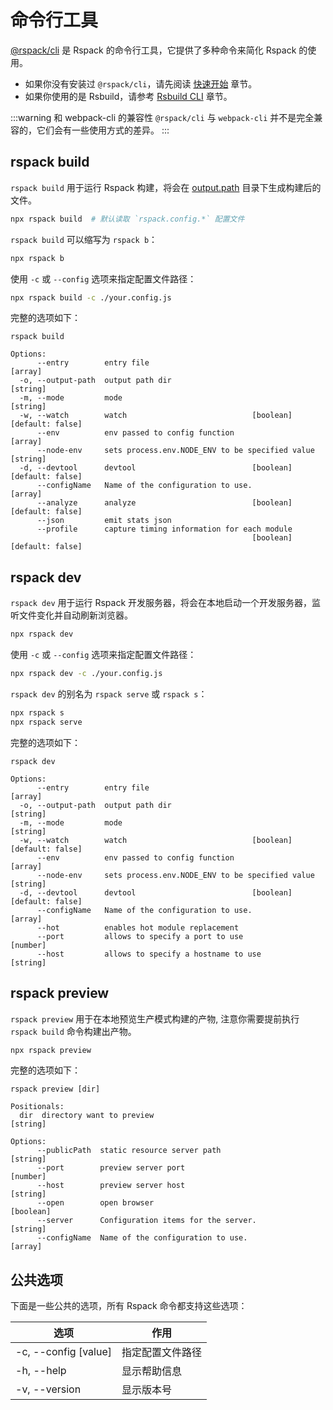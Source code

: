 # 命令行工具

[@rspack/cli](https://npmjs.com/package/@rspack/cli) 是 Rspack 的命令行工具，它提供了多种命令来简化 Rspack 的使用。

- 如果你没有安装过 `@rspack/cli`，请先阅读 [快速开始](/guide/start/quick-start) 章节。
- 如果你使用的是 Rsbuild，请参考 [Rsbuild CLI](https://rsbuild.dev/zh/guide/basic/cli) 章节。

:::warning 和 webpack-cli 的兼容性
`@rspack/cli` 与 `webpack-cli` 并不是完全兼容的，它们会有一些使用方式的差异。
:::

## rspack build

`rspack build` 用于运行 Rspack 构建，将会在 [output.path](/config/output#outputpath) 目录下生成构建后的文件。

```bash
npx rspack build  # 默认读取 `rspack.config.*` 配置文件
```

`rspack build` 可以缩写为 `rspack b`：

```bash
npx rspack b
```

使用 `-c` 或 `--config` 选项来指定配置文件路径：

```bash
npx rspack build -c ./your.config.js
```

完整的选项如下：

```
rspack build

Options:
      --entry        entry file                                          [array]
  -o, --output-path  output path dir                                    [string]
  -m, --mode         mode                                               [string]
  -w, --watch        watch                            [boolean] [default: false]
      --env          env passed to config function                       [array]
      --node-env     sets process.env.NODE_ENV to be specified value    [string]
  -d, --devtool      devtool                          [boolean] [default: false]
      --configName   Name of the configuration to use.                   [array]
      --analyze      analyze                          [boolean] [default: false]
      --json         emit stats json
      --profile      capture timing information for each module
                                                      [boolean] [default: false]
```

## rspack dev

`rspack dev` 用于运行 Rspack 开发服务器，将会在本地启动一个开发服务器，监听文件变化并自动刷新浏览器。

```bash
npx rspack dev
```

使用 `-c` 或 `--config` 选项来指定配置文件路径：

```bash
npx rspack dev -c ./your.config.js
```

`rspack dev` 的别名为 `rspack serve` 或 `rspack s`：

```bash
npx rspack s
npx rspack serve
```

完整的选项如下：

```
rspack dev

Options:
      --entry        entry file                                          [array]
  -o, --output-path  output path dir                                    [string]
  -m, --mode         mode                                               [string]
  -w, --watch        watch                            [boolean] [default: false]
      --env          env passed to config function                       [array]
      --node-env     sets process.env.NODE_ENV to be specified value    [string]
  -d, --devtool      devtool                          [boolean] [default: false]
      --configName   Name of the configuration to use.                   [array]
      --hot          enables hot module replacement
      --port         allows to specify a port to use                    [number]
      --host         allows to specify a hostname to use                [string]
```

## rspack preview

`rspack preview` 用于在本地预览生产模式构建的产物, 注意你需要提前执行 `rspack build` 命令构建出产物。

```bash
npx rspack preview
```

完整的选项如下：

```
rspack preview [dir]

Positionals:
  dir  directory want to preview                                        [string]

Options:
      --publicPath  static resource server path                         [string]
      --port        preview server port                                 [number]
      --host        preview server host                                 [string]
      --open        open browser                                       [boolean]
      --server      Configuration items for the server.                 [string]
      --configName  Name of the configuration to use.                    [array]
```

## 公共选项

下面是一些公共的选项，所有 Rspack 命令都支持这些选项：

| 选项                 | 作用             |
| -------------------- | ---------------- |
| -c, --config [value] | 指定配置文件路径 |
| -h, --help           | 显示帮助信息     |
| -v, --version        | 显示版本号       |
